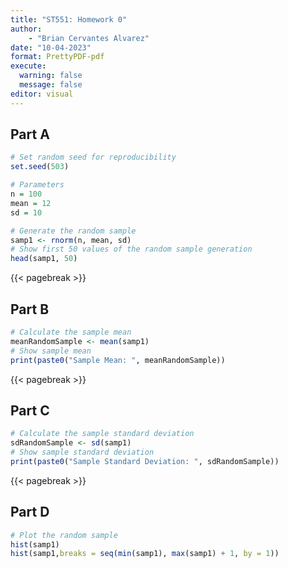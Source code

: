 ```yaml
---
title: "ST551: Homework 0"
author: 
    - "Brian Cervantes Alvarez"
date: "10-04-2023"
format: PrettyPDF-pdf
execute: 
  warning: false
  message: false
editor: visual
---
```


## Part A

```r
# Set random seed for reproducibility
set.seed(503)

# Parameters
n = 100
mean = 12
sd = 10

# Generate the random sample 
samp1 <- rnorm(n, mean, sd)
# Show first 50 values of the random sample generation
head(samp1, 50)
```


{{< pagebreak >}}

## Part B

```r

# Calculate the sample mean
meanRandomSample <- mean(samp1)
# Show sample mean
print(paste0("Sample Mean: ", meanRandomSample))

```

{{< pagebreak >}}


## Part C

```r
# Calculate the sample standard deviation
sdRandomSample <- sd(samp1)
# Show sample standard deviation
print(paste0("Sample Standard Deviation: ", sdRandomSample))
```

{{< pagebreak >}}

## Part D

```r
# Plot the random sample
hist(samp1)
hist(samp1,breaks = seq(min(samp1), max(samp1) + 1, by = 1))
```


